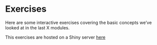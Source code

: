 # Exercises

Here are some interactive exercises covering the basic concepts we've looked at in the last X modules.

This exercises are hosted on a Shiny server [here](http://shiny.arawles.co.uk/r-training-exercises)